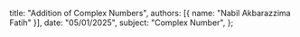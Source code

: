   title: "Addition of Complex Numbers",
  authors: [{ name: "Nabil Akbarazzima Fatih" }],
  date: "05/01/2025",
  subject: "Complex Number",
};
